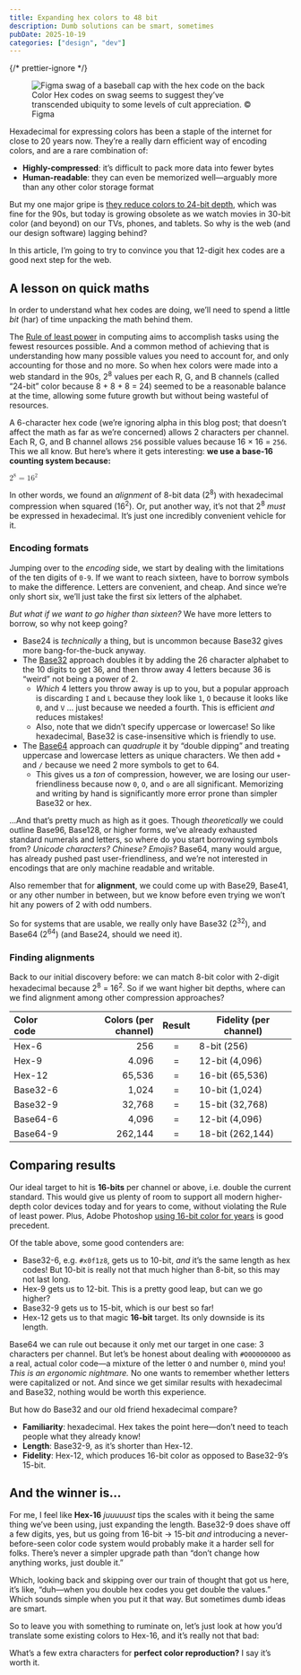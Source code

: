```yaml
---
title: Expanding hex colors to 48 bit
description: Dumb solutions can be smart, sometimes
pubDate: 2025-10-19
categories: ["design", "dev"]
---
```



{/* prettier-ignore */}
<figure>
  <img src="/assets/posts/expanding-hex-colors-to-48-bit/figma-hex-swag.jpg" alt="Figma swag of a baseball cap with the hex code on the back" />
  <figcaption>Color Hex codes on swag seems to suggest they’ve transcended ubiquity to some levels of cult appreciation. © Figma</figcaption>
</figure>

Hexadecimal for expressing colors has been a staple of the internet for close to 20 years now. They’re a really darn efficient way of encoding colors, and are a rare combination of:

- **Highly-compressed**: it’s difficult to pack more data into fewer bytes
- **Human-readable**: they can even be memorized well—arguably more than any other color storage format

But my one major gripe is [they reduce colors to 24-bit depth](<https://en.wikipedia.org/wiki/Color_depth#True_color_(24-bit)>), which was fine for the 90s, but today is growing obsolete as we watch movies in 30-bit color (and beyond) on our TVs, phones, and tablets. So why is the web (and our design software) lagging behind?

In this article, I’m going to try to convince you that 12-digit hex codes are a good next step for the web.

## A lesson on quick maths

In order to understand what hex codes are doing, we’ll need to spend a little _bit_ (har) of time unpacking the math behind them.

The [Rule of least power](https://en.wikipedia.org/wiki/Rule_of_least_power) in computing aims to accomplish tasks using the fewest resources possible. And a common method of achieving that is understanding how many possible values you need to account for, and only accounting for those and no more. So when hex colors were made into a web standard in the 90s, 2<sup>8</sup> values per each R, G, and B channels (called “24-bit” color because 8 + 8 + 8 = 24) seemed to be a reasonable balance at the time, allowing some future growth but without being wasteful of resources.

A 6-character hex code (we’re ignoring alpha in this blog post; that doesn’t affect the math as far as we’re concerned) allows 2 characters per channel. Each R, G, and B channel allows `256` possible values because 16 × 16 = `256`. This we all know. But here’s where it gets interesting: **we use a base-16 counting system because:**

<math>
  <msup>
    <mn>2</mn>
    <mn>8</mn>
  </msup>
  <mo>=</mo>
  <msup>
    <mn>16</mn>
    <mn>2</mn>
  </msup>
</math>

In other words, we found an _alignment_ of 8-bit data (2<sup>8</sup>) with hexadecimal compression when squared (16<sup>2</sup>). Or, put another way, it’s not that 2<sup>8</sup> _must_ be expressed in hexadecimal. It’s just one incredibly convenient vehicle for it.

### Encoding formats

Jumping over to the _encoding_ side, we start by dealing with the limitations of the ten digits of `0-9`. If we want to reach sixteen, have to borrow symbols to make the difference. Letters are convenient, and cheap. And since we’re only short six, we’ll just take the first six letters of the alphabet.

_But what if we want to go higher than sixteen?_ We have more letters to borrow, so why not keep going?

- Base24 is _technically_ a thing, but is uncommon because Base32 gives more bang-for-the-buck anyway.
- The [Base32](https://en.wikipedia.org/wiki/Base32) approach doubles it by adding the 26 character alphabet to the 10 digits to get 36, and then throw away 4 letters because 36 is “weird” not being a power of 2.
  - _Which_ 4 letters you throw away is up to you, but a popular approach is discarding `I` and `L` because they look like `1`, `O` because it looks like `0`, and `V` … just because we needed a fourth. This is efficient _and_ reduces mistakes!
  - Also, note that we didn’t specify uppercase or lowercase! So like hexadecimal, Base32 is case-insensitive which is friendly to use.
- The [Base64](https://en.wikipedia.org/wiki/Base64) approach can _quadruple_ it by “double dipping” and treating uppercase and lowercase letters as unique characters. We then add `+` and `/` because we need 2 more symbols to get to 64.
  - This gives us a _ton_ of compression, however, we are losing our user-friendliness because now `0`, `O`, and `o` are all significant. Memorizing and writing by hand is significantly more error prone than simpler Base32 or hex.

…And that’s pretty much as high as it goes. Though _theoretically_ we could outline Base96, Base128, or higher forms, we’ve already exhausted standard numerals and letters, so where do you start borrowing symbols from? _Unicode characters?_ _Chinese?_ _Emojis?_ Base64, many would argue, has already pushed past user-friendliness, and we’re not interested in encodings that are only machine readable and writable.

Also remember that for **alignment**, we could come up with Base29, Base41, or any other number in between, but we know before even trying we won’t hit any powers of 2 with odd numbers.

So for systems that are usable, we really only have Base32 (2<sup>32</sup>), and Base64 (2<sup>64</sup>) (and Base24, should we need it).

### Finding alignments

Back to our initial discovery before: we can match 8-bit color with 2-digit hexadecimal because 2<sup>8</sup> = 16<sup>2</sup>. So if we want higher bit depths, where can we find alignment among other compression approaches?

| Color code | Colors (per channel) | Result | Fidelity (per channel) |
| :--------- | -------------------: | :----: | ---------------------- |
| Hex-6      |                  256 |   =    | 8-bit (256)            |
| Hex-9      |                4.096 |   =    | 12-bit (4,096)         |
| Hex-12     |               65,536 |   =    | 16-bit (65,536)        |
| Base32-6   |                1,024 |   =    | 10-bit (1,024)         |
| Base32-9   |               32,768 |   =    | 15-bit (32,768)        |
| Base64-6   |                4,096 |   =    | 12-bit (4,096)         |
| Base64-9   |              262,144 |   =    | 18-bit (262,144)       |

## Comparing results

Our ideal target to hit is **16-bits** per channel or above, i.e. double the current standard. This would give us plenty of room to support all modern higher-depth color devices today and for years to come, without violating the Rule of least power. Plus, Adobe Photoshop [using 16-bit color for years](https://en.wikipedia.org/wiki/Color_depth#48-bit) is good precedent.

Of the table above, some good contenders are:

- Base32-6, e.g. `#x0f1z8`, gets us to 10-bit, _and_ it’s the same length as hex codes! But 10-bit is really not that much higher than 8-bit, so this may not last long.
- Hex-9 gets us to 12-bit. This is a pretty good leap, but can we go higher?
- Base32-9 gets us to 15-bit, which is our best so far!
- Hex-12 gets us to that magic **16-bit** target. Its only downside is its length.

Base64 we can rule out because it only met our target in one case: 3 characters per channel. But let’s be honest about dealing with `#O0O0O0O0O` as a real, actual color code—a mixture of the letter `O` and number `0`, mind you! _This is an ergonomic nightmare._ No one wants to remember whether letters were capitalized or not. And since we get similar results with hexadecimal and Base32, nothing would be worth this experience.

But how do Base32 and our old friend hexadecimal compare?

- **Familiarity**: hexadecimal. Hex takes the point here—don’t need to teach people what they already know!
- **Length**: Base32-9, as it’s shorter than Hex-12.
- **Fidelity**: Hex-12, which produces 16-bit color as opposed to Base32-9’s 15-bit.

## And the winner is…

For me, I feel like **Hex-16** _juuuuust_ tips the scales with it being the same thing we’ve been using, just expanding the length. Base32-9 does shave off a few digits, yes, but us going from 16-bit → 15-bit _and_ introducing a never-before-seen color code system would probably make it a harder sell for folks. There’s never a simpler upgrade path than “don’t change how anything works, just double it.”

Which, looking back and skipping over our train of thought that got us here, it’s like, “duh—when you double hex codes you get double the values.” Which sounds simple when you put it that way. But sometimes dumb ideas are smart.

So to leave you with something to ruminate on, let’s just look at how you’d translate some existing colors to Hex-16, and it’s really not that bad:

<Hex16Examples />

What’s a few extra characters for **perfect color reproduction?** I say it’s worth it.
